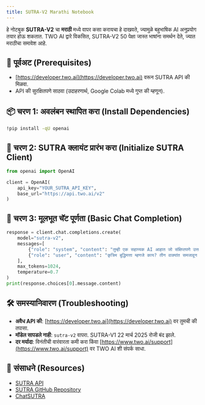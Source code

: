 ```yaml
---
title: SUTRA-V2 Marathi Notebook
---
```


हे नोटबुक **SUTRA-V2** चा **मराठी** मध्ये वापर कसा करायचा हे दाखवते, ज्यामुळे बहुभाषिक AI अनुप्रयोग तयार होऊ शकतात. TWO AI द्वारे विकसित, SUTRA-V2 50 पेक्षा जास्त भाषांना समर्थन देते, ज्यात मराठीचा समावेश आहे.

## 🔧 पूर्वअट (Prerequisites)

- [https://developer.two.ai](https://developer.two.ai) वरून SUTRA API की मिळवा.
- API की सुरक्षितपणे साठवा (उदाहरणार्थ, Google Colab मध्ये गुप्त की म्हणून).

## 📦 चरण 1: अवलंबन स्थापित करा (Install Dependencies)

```bash
!pip install -qU openai
```

## 🔐 चरण 2: SUTRA क्लायंट प्रारंभ करा (Initialize SUTRA Client)

```python
from openai import OpenAI

client = OpenAI(
    api_key="YOUR_SUTRA_API_KEY",
    base_url="https://api.two.ai/v2"
)
```

## 💬 चरण 3: मूलभूत चॅट पूर्णता (Basic Chat Completion)

```python
response = client.chat.completions.create(
    model="sutra-v2",
    messages=[
        {"role": "system", "content": "तुम्ही एक सहाय्यक AI आहात जो संक्षिप्तपणे उत्तर देतो."},
        {"role": "user", "content": "कृत्रिम बुद्धिमत्ता म्हणजे काय? तीन वाक्यांत समजावून सांगा."}
    ],
    max_tokens=1024,
    temperature=0.7
)
print(response.choices[0].message.content)
```

## 🛠 समस्यानिवारण (Troubleshooting)

- **अवैध API की**: [https://developer.two.ai](https://developer.two.ai) वर तुमची की तपासा.
- **मॉडेल सापडले नाही**: `sutra-v2` वापरा. SUTRA-V1 22 मार्च 2025 रोजी बंद झाले.
- **दर मर्यादा**: विनंतीची वारंवारता कमी करा किंवा [https://www.two.ai/support](https://www.two.ai/support) वर TWO AI शी संपर्क साधा.

## 📎 संसाधने (Resources)

- [SUTRA API](https://developer.two.ai)
- [SUTRA GitHub Repository](https://github.com/sutra-dev/sutra-cookbook)
- [ChatSUTRA](https://chat.two.ai)
